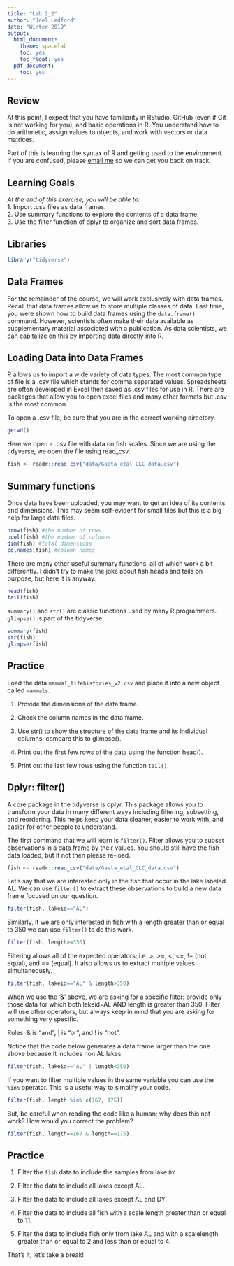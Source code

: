 ```yaml
---
title: "Lab 2_2"
author: "Joel Ledford"
date: "Winter 2019"
output:
  html_document:
    theme: spacelab
    toc: yes
    toc_float: yes
  pdf_document:
    toc: yes
---
```


## Review
At this point, I expect that you have familiarity in RStudio, GitHub (even if Git is not working for you), and basic operations in R. You understand how to do arithmetic, assign values to objects, and work with vectors or data matrices.  

Part of this is learning the syntax of R and getting used to the environment. If you are confused, please [email me](mailto: jmledford@ucdavis.edu) so we can get you back on track.  

## Learning Goals
*At the end of this exercise, you will be able to:*    
1. Import .csv files as data frames.  
2. Use summary functions to explore the contents of a data frame.  
3. Use the filter function of dplyr to organize and sort data frames.  

## Libraries
```r
library("tidyverse")
```

## Data Frames
For the remainder of the course, we will work exclusively with data frames. Recall that data frames allow us to store multiple classes of data. Last time, you were shown how to build data frames using the `data.frame()` command. However, scientists often make their data available as supplementary material associated with a publication. As data scientists, we can capitalize on this by importing data directly into R.

## Loading Data into Data Frames
R allows us to import a wide variety of data types. The most common type of file is a .csv file which stands for comma separated values. Spreadsheets are often developed in Excel then saved as .csv files for use in R. There are packages that allow you to open excel files and many other formats but .csv is the most common.

To open a .csv file, be sure that you are in the correct working directory.
```r
getwd()
```

Here we open a .csv file with data on fish scales. Since we are using the tidyverse, we open the file using read_csv. 
```r
fish <- readr::read_csv("data/Gaeta_etal_CLC_data.csv")
```

## Summary functions
Once data have been uploaded, you may want to get an idea of its contents and dimensions. This may seem self-evident for small files but this is a big help for large data files.
```r
nrow(fish) #the number of rows
ncol(fish) #the number of columns
dim(fish) #total dimensions
colnames(fish) #column names
```

There are many other useful summary functions, all of which work a bit differently. I didn't try to make the joke about fish heads and tails on purpose, but here it is anyway.
```r
head(fish)
tail(fish)
```

`summary()` and `str()` are classic functions used by many R programmers. `glimpse()` is part of the tidyverse.
```r
summary(fish)
str(fish)
glimpse(fish)
```

## Practice
Load the data `mammal_lifehistories_v2.csv` and place it into a new object called `mammals`.

1. Provide the dimensions of the data frame.


2. Check the column names in the data frame. 


3. Use str() to show the structure of the data frame and its individual columns; compare this to glimpse(). 


4. Print out the first few rows of the data using the function head().  


5. Print out the last few rows using the function `tail()`.


## Dplyr: filter()
A core package in the tidyverse is dplyr. This package allows you to transform your data in many different ways including filtering, subsetting, and reordering. This helps keep your data cleaner, easier to work with, and easier for other people to understand.  

The first command that we will learn is `filter()`. Filter allows you to subset observations in a data frame by their values. You should still have the fish data loaded, but if not then please re-load.  
```r
fish <- readr::read_csv("data/Gaeta_etal_CLC_data.csv")
```

Let's say that we are interested only in the fish that occur in the lake labeled AL. We can use `filter()` to extract these observations to build a new data frame focused on our question.
```r
filter(fish, lakeid=="AL")
```

Similarly, if we are only interested in fish with a length greater than or equal to 350 we can use `filter()` to do this work.
```r
filter(fish, length>=350)
```

Filtering allows all of the expected operators; i.e. >, >=, <, <=, != (not equal), and == (equal).  It also allows us to extract multiple values simultaneously.
```r
filter(fish, lakeid=="AL" & length>350)
```

When we use the '&' above, we are asking for a specific filter: provide only those data for which both lakeid=AL AND length is greater than 350. Filter will use other operators, but always keep in mind that you are asking for something very specific.  

Rules: & is “and”, | is “or”, and ! is “not”.

Notice that the code below generates a data frame larger than the one above because it includes non AL lakes.
```r
filter(fish, lakeid=="AL" | length<350)
```

If you want to filter multiple values in the same variable you can use the `%in%` operator. This is a useful way to simplify your code.
```r
filter(fish, length %in% c(167, 175))
```

But, be careful when reading the code like a human; why does this not work? How would you correct the problem?
```r
filter(fish, length==167 & length==175)
```

## Practice
1. Filter the `fish` data to include the samples from lake `DY`.


2. Filter the data to include all lakes except AL.


3. Filter the data to include all lakes except AL and DY.


4. Filter the data to include all fish with a scale length greater than or equal to 11.


5. Filter the data to include fish only from lake AL and with a scalelength greater than or equal to 2 and less than or equal to 4.


That's it, let's take a break!